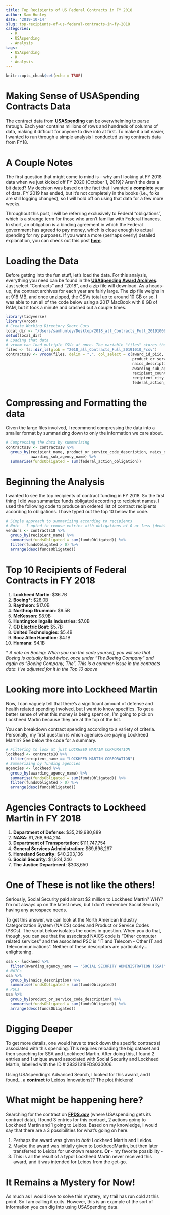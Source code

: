 ```yaml
---
title: Top Recipients of US Federal Contracts in FY 2018
author: Sam Hunley
date: '2019-10-14'
slug: top-recipients-of-us-federal-contracts-in-fy-2018
categories:
  - R
  - USAspending
  - Analysis
tags:
  - USAspending
  - R
  - Analysis
---
```


```r
knitr::opts_chunk$set(echo = TRUE)
```

# Making Sense of USASpending Contracts Data

The contract data from [**USASpending**](https://www.USASpending.gov) can be overwhelming to parse through. Each year contains millions of rows and hundreds of columns of data, making it difficult for anyone to dive into at first. To make it a bit easier, I wanted to run through a simple analysis I conducted using contracts data from FY18.

# A Couple Notes
The first question that might come to mind is - why am I looking at FY 2018 data when we just kicked off FY 2020 (October 1, 2019)? Aren't the data a bit dated? My decision was based on the fact that I wanted a **complete** year of data. FY 2019 has ended, but it's not completely in the books (i.e., folks are still logging changes), so I will hold off on using that data for a few more weeks.

Throughout this post, I will be referring exclusively to Federal "obligations", which is a strange term for those who aren't familiar with Federal finances. In short, an obligation is a binding agreement in which the Federal government has agreed to pay money, which is close enough to actual spending for my purposes. If you want a more (perhaps overly) detailed explanation, you can check out this post [**here**](https://fedspendingtransparency.github.io/whitepapers/obligation/). 


# Loading the Data
Before getting into the fun stuff, let's load the data. For this analysis, everything you need can be found in the [**USASpending Award Archives**](https://www.usaspending.gov/#/download_center/award_data_archive). Just select "Contracts" and "2018", and a zip file will download. As a heads-up, the contract archives for each year are fairly large. The zip file weighs in at 918 MB, and once unzipped, the CSVs total up to around 10 GB or so. I was able to run all of the code below using a 2017 MacBook with 8 GB of RAM, but it took a minute and crashed out a couple times. 


```r
library(tidyverse)
library(vroom)
# Create Working Directory Short Cuts
local_dir <- "/Users/samhunley/Desktop/2018_all_Contracts_Full_20191009" # Your folder location here
setwd(local_dir)
# Loading that data
# vroom can load multiple CSVs at once. The variable "files" stores the file names to do this.
files <- fs::dir_ls(glob = "2018_all_Contracts_Full_20191010_*csv")
contracts18 <- vroom(files, delim = ",", col_select = c(award_id_piid, award_description, 
                                                        product_or_service_code_description, action_date, 
                                                        naics_description, awarding_agency_name, 
                                                        awarding_sub_agency_name, recipient_name, 
                                                        recipient_country_name, recipient_state_name, 
                                                        recipient_city_name, 
                                                        federal_action_obligation))
```

# Compressing and Formatting the data
Given the large files involved, I recommend compressing the data into a smaller format by summarizing down to only the information we care about. 

```r
# Compressing the data by summarizing
contracts18 <- contracts18 %>% 
  group_by(recipient_name, product_or_service_code_description, naics_description, awarding_agency_name, 
           awarding_sub_agency_name) %>% 
  summarise(fundsObligated = sum(federal_action_obligation))
```

# Beginning the Analysis
I wanted to see the top recipients of contract funding in FY 2018. So the first thing I did was summarize funds obligated according to recipient names. I used the following code to produce an ordered list of contract recipients according to obligations. I have typed out the top 10 below the code.

```r
# Simple approach to summarizing according to recipients
# Note - I opted to remove entries with obligations of 0 or less (deobligations)
vendors <- contracts18 %>% 
  group_by(recipient_name) %>% 
  summarise(fundsObligated = sum(fundsObligated)) %>% 
  filter(fundsObligated > 0) %>% 
  arrange(desc(fundsObligated))
```

# Top 10 Recipients of Federal Contracts in FY 2018
1. **Lockheed Martin**: $36.7B
2. **Boeing\***: $28.0B
3. **Raytheon**: $17.0B
4. **Northrop Grumman**: $9.5B
5. **McKesson**: $8.9B
6. **Huntington Ingalls Industries**: $7.0B
7. **GD Electric Boat**: $5.7B
8. **United Technologies**: $5.4B
9. **Booz Allen Hamilton**: $4.1B
10. **Humana**: $4.1B

\* *A note on Boeing: When you run the code yourself, you will see that Boeing is actually listed twice, once under "The Boeing Company" and again as "Boeing Company, The". This is a common issue in the contracts data. I've adjusted for it in the Top 10 above*

# Looking more into Lockheed Martin
Now, I can vaguely tell that there’s a significant amount of defense and health related spending involved, but I want to know specifics. To get a better sense of what this money is being spent on, I’m going to pick on Lockheed Martin because they are at the top of the list.

You can breakdown contract spending according to a variety of criteria. Personally, my first question is which agencies are paying Lockheed Martin? See below the code for a summary.

```r
# Filtering to look at just LOCKHEED MARTIN CORPORATION 
lockheed <- contracts18 %>% 
  filter(recipient_name == "LOCKHEED MARTIN CORPORATION")
# Summarizing by funding agencies
agencies <- lockheed %>% 
  group_by(awarding_agency_name) %>% 
  summarise(fundsObligated = sum(fundsObligated)) %>% 
  filter(fundsObligated > 0) %>% 
  arrange(desc(fundsObligated))
```
# Agencies Contracts to Lockheed Martin in FY 2018
1. **Department of Defense**: $35,219,980,889
2. **NASA**: $1,268,964,214
3. **Department of Transportation**: $111,747,754
4. **General Services Administration**: $69,696,297
5. **Homeland Security**: $40,203,136
6. **Social Security**: $1,924,246
7. **The Justice Department**: $308,650

# One of These is not like the others!
Seriously, Social Security paid almost $2 million to Lockheed Martin? WHY? I'm not always up on the latest news, but I don't remember Social Security having any aerospace needs.

To get this answer, we can look at the North American Industry Categorization System (NAICS) codes and Product or Service Codes (PSCs). The script below isolates the codes in question. When you do that, though, you can see that the associated NAICS code is "Other computer related services" and the associated PSC is "IT and Telecom - Other IT and Telecommunications". Neither of these descriptors are particularly...enlightening.

```r
ssa <- lockheed %>% 
  filter(awarding_agency_name == "SOCIAL SECURITY ADMINISTRATION (SSA)")
# NAICs
ssa %>% 
  group_by(naics_description) %>% 
  summarise(fundsObligated = sum(fundsObligated))
# PSCs
ssa %>% 
  group_by(product_or_service_code_description) %>% 
  summarise(fundsObligated = sum(fundsObligated)) %>% 
  arrange(desc(fundsObligated))
```


# Digging Deeper
To get more details, one would have to track down the specific contract(s) associated with this spending. This requires reloading the big dataset and then searching for SSA and Lockheed Martin. After doing this, I found 2 entries and 1 unique award associated with Social Security and Lockheed Martin, labelled with the ID # 28321318FDS030006.

Using USAspending’s Advanced Search, I looked for this award, and I found… a [**contract**](https://www.usaspending.gov/#/award/6385598) to Leidos Innovations?? The plot thickens!

# What might be happening here?

Searching for the contract on [**FPDS.gov**](https://www.FPDS.gov) (where USAspending gets its contract data), I found 3 entries for this contract, 2 actions going to Lockheed Martin and 1 going to Leidos. Based on my knowledge, I would say that there are a 3 possibilities for what’s going on here.

1. Perhaps the award was given to *both* Lockheed Martin and Leidos.
2. Maybe the award was initially given to LockheedMartin, but then later transferred to Leidos for unknown reasons.
**Or** - my favorite possibility - 
3. This is all the result of a typo! Lockheed Martin never received this award, and it was intended for Leidos from the get-go.

# It Remains a Mystery for Now!
As much as I would love to solve this mystery, my trail has run cold at this point. So I am calling it quits. However, this is an example of the sort of information you can dig into using USASpending data.
